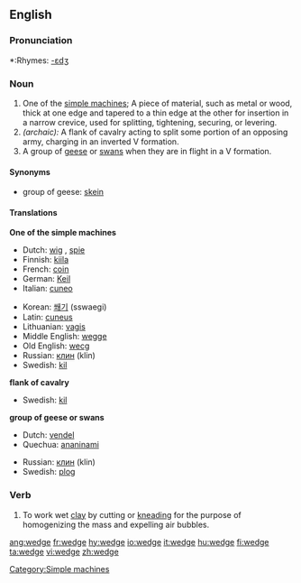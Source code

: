 {{wikipedia}}
==English==

===Pronunciation===
*:Rhymes: [[Rhymes:English:-ɛdʒ|-ɛdʒ]]

===Noun===
{{en-noun}}

# One of the [[simple machine]]s; A piece of material, such as metal or wood, thick at one edge and tapered to a thin edge at the other for insertion in a narrow crevice, used for splitting, tightening, securing, or levering.
#''(archaic):'' A flank of cavalry acting to split some portion of an opposing army, charging in an inverted V formation.
# A group of [[goose|geese]] or [[swan]]s when they are in flight in a V formation.

==== Synonyms ====
*group of geese: [[skein]]

==== Translations ====
'''One of the simple machines'''
{{top}}
*Dutch: [[wig]] {{m}}, [[spie]] {{f}}
*Finnish: [[kiila]]
*French: [[#French|coin]]
*German: [[Keil]] {{m}}
*Italian: [[cuneo]] {{m}}
{{mid}}
*Korean: [[쐐기]] (sswaegi)  
*Latin: [[cuneus]] {{m}}
*Lithuanian: [[vagis]]
*Middle English: [[wegge]]
*Old English: [[wecg]] 
*Russian: [[клин]] (klin) {{m}}
*Swedish: [[kil]] {{c}}
{{bottom}}

'''flank of cavalry'''
{{top}}
*Swedish: [[kil]] {{c}}
{{bottom}}

'''group of geese or swans'''
{{top}}
*Dutch: [[vendel]] {{n}}
*Quechua: [[ananinami]]
{{mid}}
*Russian: [[клин]] (klin) {{m}}
*Swedish: [[plog]] {{c}}
{{bottom}}

===Verb===
{{en-verb|wedges|wedging|wedged}}
# To work wet [[clay]] by cutting or [[knead|kneading]] for the purpose of homogenizing the mass and expelling air bubbles. 

[[Category:Simple machines]]

[[ang:wedge]]
[[fr:wedge]]
[[hy:wedge]]
[[io:wedge]]
[[it:wedge]]
[[hu:wedge]]
[[fi:wedge]]
[[ta:wedge]]
[[vi:wedge]]
[[zh:wedge]]